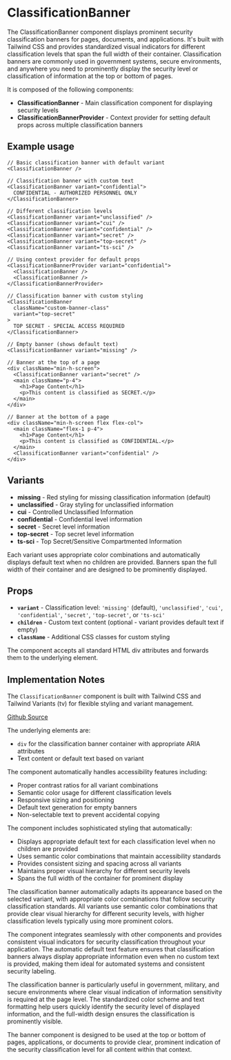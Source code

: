

<Meta of={ClassificationBannerStories} />

# ClassificationBanner
The ClassificationBanner component displays prominent security classification banners for pages, documents, and applications. It's built with Tailwind CSS and provides standardized visual indicators for different classification levels that span the full width of their container. Classification banners are commonly used in government systems, secure environments, and anywhere you need to prominently display the security level or classification of information at the top or bottom of pages.

It is composed of the following components:
- **ClassificationBanner** - Main classification component for displaying security levels
- **ClassificationBannerProvider** - Context provider for setting default props across multiple classification banners

## Example usage
```tsx
// Basic classification banner with default variant
<ClassificationBanner />

// Classification banner with custom text
<ClassificationBanner variant="confidential">
  CONFIDENTIAL - AUTHORIZED PERSONNEL ONLY
</ClassificationBanner>

// Different classification levels
<ClassificationBanner variant="unclassified" />
<ClassificationBanner variant="cui" />
<ClassificationBanner variant="confidential" />
<ClassificationBanner variant="secret" />
<ClassificationBanner variant="top-secret" />
<ClassificationBanner variant="ts-sci" />

// Using context provider for default props
<ClassificationBannerProvider variant="confidential">
  <ClassificationBanner />
  <ClassificationBanner />
</ClassificationBannerProvider>

// Classification banner with custom styling
<ClassificationBanner
  className="custom-banner-class"
  variant="top-secret"
>
  TOP SECRET - SPECIAL ACCESS REQUIRED
</ClassificationBanner>

// Empty banner (shows default text)
<ClassificationBanner variant="missing" />

// Banner at the top of a page
<div className="min-h-screen">
  <ClassificationBanner variant="secret" />
  <main className="p-4">
    <h1>Page Content</h1>
    <p>This content is classified as SECRET.</p>
  </main>
</div>

// Banner at the bottom of a page
<div className="min-h-screen flex flex-col">
  <main className="flex-1 p-4">
    <h1>Page Content</h1>
    <p>This content is classified as CONFIDENTIAL.</p>
  </main>
  <ClassificationBanner variant="confidential" />
</div>
```

## Variants

* **missing** - Red styling for missing classification information (default)
* **unclassified** - Gray styling for unclassified information
* **cui** - Controlled Unclassified Information
* **confidential** - Confidential level information
* **secret** - Secret level information
* **top-secret** - Top secret level information
* **ts-sci** - Top Secret/Sensitive Compartmented Information

Each variant uses appropriate color combinations and automatically displays default text when no children are provided. Banners span the full width of their container and are designed to be prominently displayed.

<Canvas of={ClassificationBannerStories.Default} />

## Props

* **`variant`** - Classification level: `'missing'` (default), `'unclassified'`, `'cui'`, `'confidential'`, `'secret'`, `'top-secret'`, or `'ts-sci'`
* **`children`** - Custom text content (optional - variant provides default text if empty)
* **`className`** - Additional CSS classes for custom styling

The component accepts all standard HTML div attributes and forwards them to the underlying element.

## Implementation Notes
The `ClassificationBanner` component is built with Tailwind CSS and Tailwind Variants (tv) for flexible styling and variant management.

[Github Source](https://github.com/gohypergiant/standard-toolkit/tree/main/design-toolkit/components/src/components/classification-banner)

The underlying elements are:
- `div` for the classification banner container with appropriate ARIA attributes
- Text content or default text based on variant

The component automatically handles accessibility features including:
- Proper contrast ratios for all variant combinations
- Semantic color usage for different classification levels
- Responsive sizing and positioning
- Default text generation for empty banners
- Non-selectable text to prevent accidental copying

The component includes sophisticated styling that automatically:
- Displays appropriate default text for each classification level when no children are provided
- Uses semantic color combinations that maintain accessibility standards
- Provides consistent sizing and spacing across all variants
- Maintains proper visual hierarchy for different security levels
- Spans the full width of the container for prominent display

The classification banner automatically adapts its appearance based on the selected variant, with appropriate color combinations that follow security classification standards. All variants use semantic color combinations that provide clear visual hierarchy for different security levels, with higher classification levels typically using more prominent colors.

The component integrates seamlessly with other components and provides consistent visual indicators for security classification throughout your application. The automatic default text feature ensures that classification banners always display appropriate information even when no custom text is provided, making them ideal for automated systems and consistent security labeling.

The classification banner is particularly useful in government, military, and secure environments where clear visual indication of information sensitivity is required at the page level. The standardized color scheme and text formatting help users quickly identify the security level of displayed information, and the full-width design ensures the classification is prominently visible.

The banner component is designed to be used at the top or bottom of pages, applications, or documents to provide clear, prominent indication of the security classification level for all content within that context.
